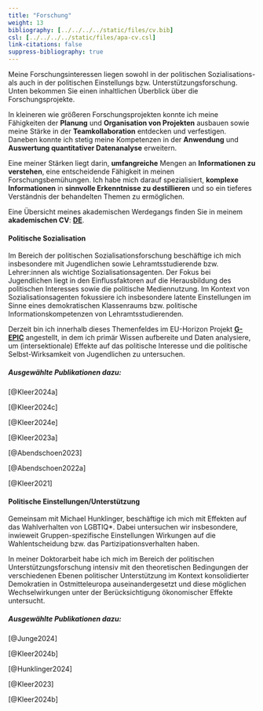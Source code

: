```yaml
---
title: "Forschung"
weight: 13
bibliography: [../../../../static/files/cv.bib]
csl: [../../../../static/files/apa-cv.csl]
link-citations: false
suppress-bibliography: true
---
```


Meine Forschungsinteressen liegen sowohl in der politischen Sozialisations- als auch in der politischen Einstellungs bzw. Unterstützungsforschung. Unten bekommen Sie einen inhaltlichen Überblick über die Forschungsprojekte.

In kleineren wie größeren Forschungsprojekten konnte ich meine Fähigkeiten der **Planung** und **Organisation von Projekten** ausbauen sowie meine Stärke in der **Teamkollaboration** entdecken und verfestigen. Daneben konnte ich stetig meine Kompetenzen in der **Anwendung** und **Auswertung quantitativer Datenanalyse** erweitern.

Eine meiner Stärken liegt darin, **umfangreiche** Mengen an **Informationen zu verstehen**, eine entscheidende Fähigkeit in meinen Forschungsbemühungen. Ich habe mich darauf spezialisiert, **komplexe Informationen** in **sinnvolle Erkenntnisse zu destillieren** und so ein tieferes Verständnis der behandelten Themen zu ermöglichen.

Eine Übersicht meines akademischen Werdegangs finden Sie in meinem **akademischen CV**: [**DE**](https://bpkleer.github.io/files/cvs-kleer-de.pdf).

#### Politische Sozialisation
Im Bereich der politischen Sozialisationsforschung beschäftige ich mich insbesondere mit Jugendlichen sowie Lehramtsstudierende bzw. Lehrer:innen als wichtige Sozialisationsagenten. Der Fokus bei Jugendlichen liegt in den Einflussfaktoren auf die Herausbildung des politischen Interesses sowie die politische Mediennutzung. Im Kontext von Sozialisationsagenten fokussiere ich insbesondere latente Einstellungen im Sinne eines demokratischen Klassenraums bzw. politische Informationskompetenzen von Lehramtsstudierenden.

Derzeit bin ich innerhalb dieses Themenfeldes im EU-Horizon Projekt [**G-EPIC**](https://www.g-epic.eu) angestellt, in dem ich primär Wissen aufbereite und Daten analysiere, um (intersektionale) Effekte auf das politische Interesse und die politische Selbst-Wirksamkeit von Jugendlichen zu untersuchen. 

##### Ausgewählte Publikationen dazu:

[@Kleer2024a]

[@Kleer2024c]

[@Kleer2024e]

[@Kleer2023a]

[@Abendschoen2023]

[@Abendschoen2022a]

[@Kleer2021]

#### Politische Einstellungen/Unterstützung
Gemeinsam mit Michael Hunklinger, beschäftige ich mich mit Effekten auf das Wahlverhalten von LGBTIQ\*. Dabei untersuchen wir insbesondere, inwieweit Gruppen-spezifische Einstellungen Wirkungen auf die Wahlentscheidung bzw. das Partizipationsverhalten haben. 

In meiner Doktorarbeit habe ich mich im Bereich der politischen Unterstützungsforschung intensiv mit den theoretischen Bedingungen der verschiedenen Ebenen politischer Unterstützung im Kontext konsolidierter Demokratien in Ostmitteleuropa auseinandergesetzt und diese möglichen Wechselwirkungen unter der Berücksichtigung ökonomischer Effekte untersucht. 

##### Ausgewählte Publikationen dazu:

[@Junge2024]

[@Kleer2024b]

[@Hunklinger2024]

[@Kleer2023]

[@Kleer2024b]
